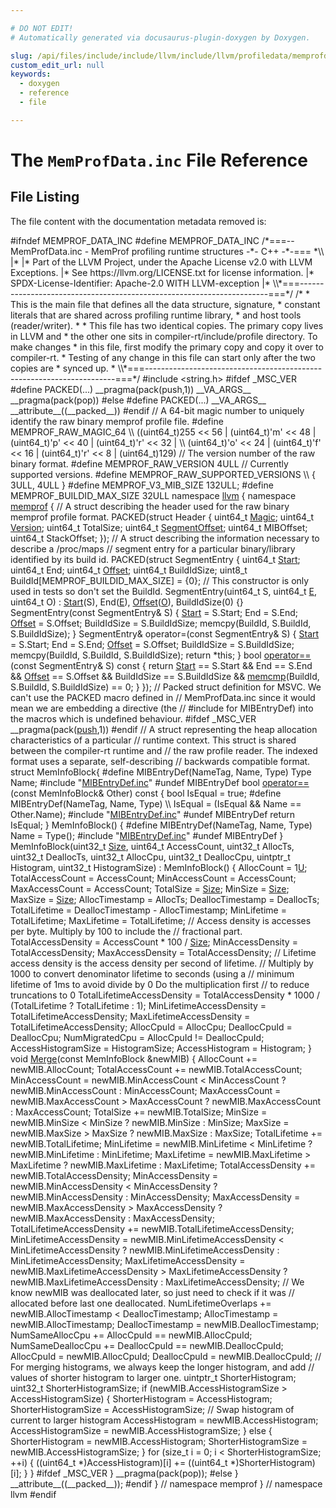 ```yaml
---

# DO NOT EDIT!
# Automatically generated via docusaurus-plugin-doxygen by Doxygen.

slug: /api/files/include/include/llvm/include/llvm/profiledata/memprofdata-inc
custom_edit_url: null
keywords:
  - doxygen
  - reference
  - file

---
```





# The `MemProfData.inc` File Reference

<DoxygenPage pluginConfig={pluginConfig}>




## File Listing

The file content with the documentation metadata removed is:

<ProgramListing>

<Link id="l00001" /><CodeLine lineNumber="1"><Highlight kind="preprocessor">#ifndef MEMPROF&#95;DATA&#95;INC</Highlight><Highlight kind="normal"></Highlight></CodeLine>
<Link id="l00002" /><CodeLine lineNumber="2"><Highlight kind="normal"></Highlight><Highlight kind="preprocessor">#define MEMPROF&#95;DATA&#95;INC</Highlight><Highlight kind="normal"></Highlight></CodeLine>
<Link id="l00003" /><CodeLine lineNumber="3"><Highlight kind="normal"></Highlight><Highlight kind="comment">/&#42;===-- MemProfData.inc - MemProf profiling runtime structures -&#42;- C++ -&#42;-=== &#42;\\</Highlight></CodeLine>
<Link id="l00004" /><CodeLine lineNumber="4"><Highlight kind="comment">|&#42;</Highlight></CodeLine>
<Link id="l00005" /><CodeLine lineNumber="5"><Highlight kind="comment">|&#42; Part of the LLVM Project, under the Apache License v2.0 with LLVM Exceptions.</Highlight></CodeLine>
<Link id="l00006" /><CodeLine lineNumber="6"><Highlight kind="comment">|&#42; See https://llvm.org/LICENSE.txt for license information.</Highlight></CodeLine>
<Link id="l00007" /><CodeLine lineNumber="7"><Highlight kind="comment">|&#42; SPDX-License-Identifier: Apache-2.0 WITH LLVM-exception</Highlight></CodeLine>
<Link id="l00008" /><CodeLine lineNumber="8"><Highlight kind="comment">|&#42;</Highlight></CodeLine>
<Link id="l00009" /><CodeLine lineNumber="9"><Highlight kind="comment">\\&#42;===----------------------------------------------------------------------===&#42;/</Highlight><Highlight kind="normal"></Highlight></CodeLine>
<Link id="l00010" /><CodeLine lineNumber="10"><Highlight kind="normal"></Highlight><Highlight kind="comment">/&#42;</Highlight></CodeLine>
<Link id="l00011" /><CodeLine lineNumber="11"><Highlight kind="comment"> &#42; This is the main file that defines all the data structure, signature,</Highlight></CodeLine>
<Link id="l00012" /><CodeLine lineNumber="12"><Highlight kind="comment"> &#42; constant literals that are shared across profiling runtime library,</Highlight></CodeLine>
<Link id="l00013" /><CodeLine lineNumber="13"><Highlight kind="comment"> &#42; and host tools (reader/writer).</Highlight></CodeLine>
<Link id="l00014" /><CodeLine lineNumber="14"><Highlight kind="comment"> &#42;</Highlight></CodeLine>
<Link id="l00015" /><CodeLine lineNumber="15"><Highlight kind="comment"> &#42; This file has two identical copies. The primary copy lives in LLVM and</Highlight></CodeLine>
<Link id="l00016" /><CodeLine lineNumber="16"><Highlight kind="comment"> &#42; the other one sits in compiler-rt/include/profile directory. To make changes</Highlight></CodeLine>
<Link id="l00017" /><CodeLine lineNumber="17"><Highlight kind="comment"> &#42; in this file, first modify the primary copy and copy it over to compiler-rt.</Highlight></CodeLine>
<Link id="l00018" /><CodeLine lineNumber="18"><Highlight kind="comment"> &#42; Testing of any change in this file can start only after the two copies are</Highlight></CodeLine>
<Link id="l00019" /><CodeLine lineNumber="19"><Highlight kind="comment"> &#42; synced up.</Highlight></CodeLine>
<Link id="l00020" /><CodeLine lineNumber="20"><Highlight kind="comment"> &#42;</Highlight></CodeLine>
<Link id="l00021" /><CodeLine lineNumber="21"><Highlight kind="comment">\\&#42;===----------------------------------------------------------------------===&#42;/</Highlight><Highlight kind="normal"></Highlight></CodeLine>
<Link id="l00022" /><CodeLine lineNumber="22"><Highlight kind="normal"></Highlight><Highlight kind="preprocessor">#include &lt;string.h&gt;</Highlight><Highlight kind="normal"></Highlight></CodeLine>
<Link id="l00023" /><CodeLine lineNumber="23"><Highlight kind="normal"></Highlight></CodeLine>
<Link id="l00024" /><CodeLine lineNumber="24"><Highlight kind="normal"></Highlight><Highlight kind="preprocessor">#ifdef &#95;MSC&#95;VER</Highlight><Highlight kind="normal"></Highlight></CodeLine>
<Link id="l00025" /><CodeLine lineNumber="25"><Highlight kind="normal"></Highlight><Highlight kind="preprocessor">#define PACKED(...) &#95;&#95;pragma(pack(push,1)) &#95;&#95;VA&#95;ARGS&#95;&#95; &#95;&#95;pragma(pack(pop))</Highlight><Highlight kind="normal"></Highlight></CodeLine>
<Link id="l00026" /><CodeLine lineNumber="26"><Highlight kind="normal"></Highlight><Highlight kind="preprocessor">#else</Highlight><Highlight kind="normal"></Highlight></CodeLine>
<Link id="l00027" /><CodeLine lineNumber="27"><Highlight kind="normal"></Highlight><Highlight kind="preprocessor">#define PACKED(...) &#95;&#95;VA&#95;ARGS&#95;&#95; &#95;&#95;attribute&#95;&#95;((&#95;&#95;packed&#95;&#95;))</Highlight><Highlight kind="normal"></Highlight></CodeLine>
<Link id="l00028" /><CodeLine lineNumber="28"><Highlight kind="normal"></Highlight><Highlight kind="preprocessor">#endif</Highlight><Highlight kind="normal"></Highlight></CodeLine>
<Link id="l00029" /><CodeLine lineNumber="29"><Highlight kind="normal"></Highlight></CodeLine>
<Link id="l00030" /><CodeLine lineNumber="30"><Highlight kind="normal"></Highlight><Highlight kind="comment">// A 64-bit magic number to uniquely identify the raw binary memprof profile file.</Highlight><Highlight kind="normal"></Highlight></CodeLine>
<Link id="l00031" /><CodeLine lineNumber="31"><Highlight kind="normal"></Highlight><Highlight kind="preprocessor">#define MEMPROF&#95;RAW&#95;MAGIC&#95;64                                                                        \\</Highlight></CodeLine>
<Link id="l00032" /><CodeLine lineNumber="32"><Highlight kind="preprocessor">  ((uint64&#95;t)255 &lt;&lt; 56 | (uint64&#95;t)&#39;m&#39; &lt;&lt; 48 | (uint64&#95;t)&#39;p&#39; &lt;&lt; 40 | (uint64&#95;t)&#39;r&#39; &lt;&lt; 32 |          \\</Highlight></CodeLine>
<Link id="l00033" /><CodeLine lineNumber="33"><Highlight kind="preprocessor">   (uint64&#95;t)&#39;o&#39; &lt;&lt; 24 | (uint64&#95;t)&#39;f&#39; &lt;&lt; 16 | (uint64&#95;t)&#39;r&#39; &lt;&lt; 8 | (uint64&#95;t)129)</Highlight><Highlight kind="normal"></Highlight></CodeLine>
<Link id="l00034" /><CodeLine lineNumber="34"><Highlight kind="normal"></Highlight></CodeLine>
<Link id="l00035" /><CodeLine lineNumber="35"><Highlight kind="normal"></Highlight><Highlight kind="comment">// The version number of the raw binary format.</Highlight><Highlight kind="normal"></Highlight></CodeLine>
<Link id="l00036" /><CodeLine lineNumber="36"><Highlight kind="normal"></Highlight><Highlight kind="preprocessor">#define MEMPROF&#95;RAW&#95;VERSION 4ULL</Highlight><Highlight kind="normal"></Highlight></CodeLine>
<Link id="l00037" /><CodeLine lineNumber="37"><Highlight kind="normal"></Highlight></CodeLine>
<Link id="l00038" /><CodeLine lineNumber="38"><Highlight kind="normal"></Highlight><Highlight kind="comment">// Currently supported versions.</Highlight><Highlight kind="normal"></Highlight></CodeLine>
<Link id="l00039" /><CodeLine lineNumber="39"><Highlight kind="normal"></Highlight><Highlight kind="preprocessor">#define MEMPROF&#95;RAW&#95;SUPPORTED&#95;VERSIONS                                         \\</Highlight></CodeLine>
<Link id="l00040" /><CodeLine lineNumber="40"><Highlight kind="preprocessor">  &#123; 3ULL, 4ULL &#125;</Highlight><Highlight kind="normal"></Highlight></CodeLine>
<Link id="l00041" /><CodeLine lineNumber="41"><Highlight kind="normal"></Highlight></CodeLine>
<Link id="l00042" /><CodeLine lineNumber="42"><Highlight kind="normal"></Highlight><Highlight kind="preprocessor">#define MEMPROF&#95;V3&#95;MIB&#95;SIZE 132ULL;</Highlight><Highlight kind="normal"></Highlight></CodeLine>
<Link id="l00043" /><CodeLine lineNumber="43"><Highlight kind="normal"></Highlight></CodeLine>
<Link id="l00044" /><CodeLine lineNumber="44"><Highlight kind="normal"></Highlight><Highlight kind="preprocessor">#define MEMPROF&#95;BUILDID&#95;MAX&#95;SIZE 32ULL</Highlight><Highlight kind="normal"></Highlight></CodeLine>
<Link id="l00045" /><CodeLine lineNumber="45"><Highlight kind="normal"></Highlight></CodeLine>
<Link id="l00046" /><CodeLine lineNumber="46"><Highlight kind="normal"></Highlight><Highlight kind="keyword">namespace </Highlight><Highlight kind="normal"><a href="/docs/api/namespaces/llvm">llvm</a> &#123;</Highlight></CodeLine>
<Link id="l00047" /><CodeLine lineNumber="47"><Highlight kind="normal"></Highlight><Highlight kind="keyword">namespace </Highlight><Highlight kind="normal"><a href="/docs/api/namespaces/llvm/memprof">memprof</a> &#123;</Highlight></CodeLine>
<Link id="l00048" /><CodeLine lineNumber="48"><Highlight kind="normal"></Highlight><Highlight kind="comment">// A struct describing the header used for the raw binary memprof profile format.</Highlight><Highlight kind="normal"></Highlight></CodeLine>
<Link id="l00049" /><CodeLine lineNumber="49"><Highlight kind="normal">PACKED(</Highlight><Highlight kind="keyword">struct</Highlight><Highlight kind="normal"> Header &#123;</Highlight></CodeLine>
<Link id="l00050" /><CodeLine lineNumber="50"><Highlight kind="normal">  uint64&#95;t <a href="/docs/api/namespaces/llvm/indexedcgdata/#a99d1c995c72c1e988f3d595dfd043522">Magic</a>;</Highlight></CodeLine>
<Link id="l00051" /><CodeLine lineNumber="51"><Highlight kind="normal">  uint64&#95;t <a href="/docs/api/namespaces/llvm/#a689a023f54d38d41f6d952cac41ee538">Version</a>;</Highlight></CodeLine>
<Link id="l00052" /><CodeLine lineNumber="52"><Highlight kind="normal">  uint64&#95;t TotalSize;</Highlight></CodeLine>
<Link id="l00053" /><CodeLine lineNumber="53"><Highlight kind="normal">  uint64&#95;t <a href="/docs/api/files/lib/lib/target/lib/target/x86/x86iselloweringcall-cpp/#abdf7cd534c311883094a5534590f3bc1">SegmentOffset</a>;</Highlight></CodeLine>
<Link id="l00054" /><CodeLine lineNumber="54"><Highlight kind="normal">  uint64&#95;t MIBOffset;</Highlight></CodeLine>
<Link id="l00055" /><CodeLine lineNumber="55"><Highlight kind="normal">  uint64&#95;t StackOffset;</Highlight></CodeLine>
<Link id="l00056" /><CodeLine lineNumber="56"><Highlight kind="normal">&#125;);</Highlight></CodeLine>
<Link id="l00057" /><CodeLine lineNumber="57"><Highlight kind="normal"></Highlight></CodeLine>
<Link id="l00058" /><CodeLine lineNumber="58"><Highlight kind="normal"></Highlight><Highlight kind="comment">// A struct describing the information necessary to describe a /proc/maps</Highlight><Highlight kind="normal"></Highlight></CodeLine>
<Link id="l00059" /><CodeLine lineNumber="59"><Highlight kind="normal"></Highlight><Highlight kind="comment">// segment entry for a particular binary/library identified by its build id.</Highlight><Highlight kind="normal"></Highlight></CodeLine>
<Link id="l00060" /><CodeLine lineNumber="60"><Highlight kind="normal">PACKED(</Highlight><Highlight kind="keyword">struct</Highlight><Highlight kind="normal"> SegmentEntry &#123;</Highlight></CodeLine>
<Link id="l00061" /><CodeLine lineNumber="61"><Highlight kind="normal">  uint64&#95;t <a href="/docs/api/namespaces/llvm/memprof/#abee3ddc7c6eb611a3b96fb69489c81caaa6122a65eaa676f700ae68d393054a37">Start</a>;</Highlight></CodeLine>
<Link id="l00062" /><CodeLine lineNumber="62"><Highlight kind="normal">  uint64&#95;t End;</Highlight></CodeLine>
<Link id="l00063" /><CodeLine lineNumber="63"><Highlight kind="normal">  uint64&#95;t <a href="/docs/api/namespaces/llvm/#a05f5b9a11bdcc5feba62899f95dcf878a3134224cba2545bc57954d3b072aebb4">Offset</a>;</Highlight></CodeLine>
<Link id="l00064" /><CodeLine lineNumber="64"><Highlight kind="normal">  uint64&#95;t BuildIdSize;</Highlight></CodeLine>
<Link id="l00065" /><CodeLine lineNumber="65"><Highlight kind="normal">  uint8&#95;t BuildId&#91;MEMPROF&#95;BUILDID&#95;MAX&#95;SIZE&#93; = &#123;0&#125;;</Highlight></CodeLine>
<Link id="l00066" /><CodeLine lineNumber="66"><Highlight kind="normal"></Highlight></CodeLine>
<Link id="l00067" /><CodeLine lineNumber="67"><Highlight kind="normal">  </Highlight><Highlight kind="comment">// This constructor is only used in tests so don&#39;t set the BuildId.</Highlight><Highlight kind="normal"></Highlight></CodeLine>
<Link id="l00068" /><CodeLine lineNumber="68"><Highlight kind="normal">  SegmentEntry(uint64&#95;t S, uint64&#95;t <a href="/docs/api/files/lib/lib/ir/builtingcs-cpp/#abb2b3a60ccc38a28239e19a1646e0c8a">E</a>, uint64&#95;t O)</Highlight></CodeLine>
<Link id="l00069" /><CodeLine lineNumber="69"><Highlight kind="normal">      : <a href="/docs/api/namespaces/llvm/memprof/#abee3ddc7c6eb611a3b96fb69489c81caaa6122a65eaa676f700ae68d393054a37">Start</a>(S), End(<a href="/docs/api/files/lib/lib/ir/builtingcs-cpp/#abb2b3a60ccc38a28239e19a1646e0c8a">E</a>), <a href="/docs/api/namespaces/llvm/#a05f5b9a11bdcc5feba62899f95dcf878a3134224cba2545bc57954d3b072aebb4">Offset</a>(<a href="/docs/api/namespaces/llvm/riscvfencefield/#a147be9e9780c1e33363ea572d4c7b25fa1a33f1d911a725a1f81234a908d03edb">O</a>), BuildIdSize(0) &#123;&#125;</Highlight></CodeLine>
<Link id="l00070" /><CodeLine lineNumber="70"><Highlight kind="normal"></Highlight></CodeLine>
<Link id="l00071" /><CodeLine lineNumber="71"><Highlight kind="normal">  SegmentEntry(</Highlight><Highlight kind="keyword">const</Highlight><Highlight kind="normal"> SegmentEntry&amp; S) &#123;</Highlight></CodeLine>
<Link id="l00072" /><CodeLine lineNumber="72"><Highlight kind="normal">    <a href="/docs/api/namespaces/llvm/memprof/#abee3ddc7c6eb611a3b96fb69489c81caaa6122a65eaa676f700ae68d393054a37">Start</a> = S.Start;</Highlight></CodeLine>
<Link id="l00073" /><CodeLine lineNumber="73"><Highlight kind="normal">    End = S.End;</Highlight></CodeLine>
<Link id="l00074" /><CodeLine lineNumber="74"><Highlight kind="normal">    <a href="/docs/api/namespaces/llvm/#a05f5b9a11bdcc5feba62899f95dcf878a3134224cba2545bc57954d3b072aebb4">Offset</a> = S.Offset;</Highlight></CodeLine>
<Link id="l00075" /><CodeLine lineNumber="75"><Highlight kind="normal">    BuildIdSize = S.BuildIdSize;</Highlight></CodeLine>
<Link id="l00076" /><CodeLine lineNumber="76"><Highlight kind="normal">    memcpy(BuildId, S.BuildId, S.BuildIdSize);</Highlight></CodeLine>
<Link id="l00077" /><CodeLine lineNumber="77"><Highlight kind="normal">  &#125;</Highlight></CodeLine>
<Link id="l00078" /><CodeLine lineNumber="78"><Highlight kind="normal"></Highlight></CodeLine>
<Link id="l00079" /><CodeLine lineNumber="79"><Highlight kind="normal">  SegmentEntry&amp; operator=(</Highlight><Highlight kind="keyword">const</Highlight><Highlight kind="normal"> SegmentEntry&amp; S) &#123;</Highlight></CodeLine>
<Link id="l00080" /><CodeLine lineNumber="80"><Highlight kind="normal">    <a href="/docs/api/namespaces/llvm/memprof/#abee3ddc7c6eb611a3b96fb69489c81caaa6122a65eaa676f700ae68d393054a37">Start</a> = S.Start;</Highlight></CodeLine>
<Link id="l00081" /><CodeLine lineNumber="81"><Highlight kind="normal">    End = S.End;</Highlight></CodeLine>
<Link id="l00082" /><CodeLine lineNumber="82"><Highlight kind="normal">    <a href="/docs/api/namespaces/llvm/#a05f5b9a11bdcc5feba62899f95dcf878a3134224cba2545bc57954d3b072aebb4">Offset</a> = S.Offset;</Highlight></CodeLine>
<Link id="l00083" /><CodeLine lineNumber="83"><Highlight kind="normal">    BuildIdSize = S.BuildIdSize;</Highlight></CodeLine>
<Link id="l00084" /><CodeLine lineNumber="84"><Highlight kind="normal">    memcpy(BuildId, S.BuildId, S.BuildIdSize);</Highlight></CodeLine>
<Link id="l00085" /><CodeLine lineNumber="85"><Highlight kind="normal">    </Highlight><Highlight kind="keywordflow">return</Highlight><Highlight kind="normal"> &#42;</Highlight><Highlight kind="keyword">this</Highlight><Highlight kind="normal">;</Highlight></CodeLine>
<Link id="l00086" /><CodeLine lineNumber="86"><Highlight kind="normal">  &#125;</Highlight></CodeLine>
<Link id="l00087" /><CodeLine lineNumber="87"><Highlight kind="normal"></Highlight></CodeLine>
<Link id="l00088" /><CodeLine lineNumber="88"><Highlight kind="normal">  </Highlight><Highlight kind="keywordtype">bool</Highlight><Highlight kind="normal"> <a href="/docs/api/namespaces/llvm/#a4d812a2dd18aa186c164447e20e348e7">operator==</a>(</Highlight><Highlight kind="keyword">const</Highlight><Highlight kind="normal"> SegmentEntry&amp; S)</Highlight><Highlight kind="keyword"> const </Highlight><Highlight kind="normal">&#123;</Highlight></CodeLine>
<Link id="l00089" /><CodeLine lineNumber="89"><Highlight kind="normal">    </Highlight><Highlight kind="keywordflow">return</Highlight><Highlight kind="normal"> <a href="/docs/api/namespaces/llvm/memprof/#abee3ddc7c6eb611a3b96fb69489c81caaa6122a65eaa676f700ae68d393054a37">Start</a> == S.Start &amp;&amp; End == S.End &amp;&amp; <a href="/docs/api/namespaces/llvm/#a05f5b9a11bdcc5feba62899f95dcf878a3134224cba2545bc57954d3b072aebb4">Offset</a> == S.Offset &amp;&amp;</Highlight></CodeLine>
<Link id="l00090" /><CodeLine lineNumber="90"><Highlight kind="normal">           BuildIdSize == S.BuildIdSize &amp;&amp;</Highlight></CodeLine>
<Link id="l00091" /><CodeLine lineNumber="91"><Highlight kind="normal">           <a href="/docs/api/files/lib/lib/transforms/lib/transforms/scalar/mergeicmps-cpp/#affd23ab4a2fbb796128b383986b7286f">memcmp</a>(BuildId, S.BuildId, S.BuildIdSize) == 0;</Highlight></CodeLine>
<Link id="l00092" /><CodeLine lineNumber="92"><Highlight kind="normal">  &#125;</Highlight></CodeLine>
<Link id="l00093" /><CodeLine lineNumber="93"><Highlight kind="normal">&#125;);</Highlight></CodeLine>
<Link id="l00094" /><CodeLine lineNumber="94"><Highlight kind="normal"></Highlight></CodeLine>
<Link id="l00095" /><CodeLine lineNumber="95"><Highlight kind="normal"></Highlight><Highlight kind="comment">// Packed struct definition for MSVC. We can&#39;t use the PACKED macro defined in</Highlight><Highlight kind="normal"></Highlight></CodeLine>
<Link id="l00096" /><CodeLine lineNumber="96"><Highlight kind="normal"></Highlight><Highlight kind="comment">// MemProfData.inc since it would mean we are embedding a directive (the</Highlight><Highlight kind="normal"></Highlight></CodeLine>
<Link id="l00097" /><CodeLine lineNumber="97"><Highlight kind="normal"></Highlight><Highlight kind="comment">// #include for MIBEntryDef) into the macros which is undefined behaviour.</Highlight><Highlight kind="normal"></Highlight></CodeLine>
<Link id="l00098" /><CodeLine lineNumber="98"><Highlight kind="normal"></Highlight><Highlight kind="preprocessor">#ifdef &#95;MSC&#95;VER</Highlight><Highlight kind="normal"></Highlight></CodeLine>
<Link id="l00099" /><CodeLine lineNumber="99"><Highlight kind="normal">&#95;&#95;pragma(pack(<a href="/docs/api/files/lib/lib/remarks/bitstreamremarkserializer-cpp/#a720622fc32fd2435f7726d832d851ea6">push</a>,1))</Highlight></CodeLine>
<Link id="l00100" /><CodeLine lineNumber="100"><Highlight kind="normal"></Highlight><Highlight kind="preprocessor">#endif</Highlight><Highlight kind="normal"></Highlight></CodeLine>
<Link id="l00101" /><CodeLine lineNumber="101"><Highlight kind="normal"></Highlight></CodeLine>
<Link id="l00102" /><CodeLine lineNumber="102"><Highlight kind="normal"></Highlight><Highlight kind="comment">// A struct representing the heap allocation characteristics of a particular</Highlight><Highlight kind="normal"></Highlight></CodeLine>
<Link id="l00103" /><CodeLine lineNumber="103"><Highlight kind="normal"></Highlight><Highlight kind="comment">// runtime context. This struct is shared between the compiler-rt runtime and</Highlight><Highlight kind="normal"></Highlight></CodeLine>
<Link id="l00104" /><CodeLine lineNumber="104"><Highlight kind="normal"></Highlight><Highlight kind="comment">// the raw profile reader. The indexed format uses a separate, self-describing</Highlight><Highlight kind="normal"></Highlight></CodeLine>
<Link id="l00105" /><CodeLine lineNumber="105"><Highlight kind="normal"></Highlight><Highlight kind="comment">// backwards compatible format.</Highlight><Highlight kind="normal"></Highlight></CodeLine>
<Link id="l00106" /><CodeLine lineNumber="106"><Highlight kind="normal"></Highlight><Highlight kind="keyword">struct </Highlight><Highlight kind="normal">MemInfoBlock&#123;</Highlight></CodeLine>
<Link id="l00107" /><CodeLine lineNumber="107"><Highlight kind="normal"></Highlight></CodeLine>
<Link id="l00108" /><CodeLine lineNumber="108"><Highlight kind="normal"></Highlight><Highlight kind="preprocessor">#define MIBEntryDef(NameTag, Name, Type) Type Name;</Highlight><Highlight kind="normal"></Highlight></CodeLine>
<Link id="l00109" /><CodeLine lineNumber="109"><Highlight kind="normal"></Highlight><Highlight kind="preprocessor">#include &quot;<a href="/docs/api/files/include/include/llvm/include/llvm/profiledata/mibentrydef-inc">MIBEntryDef.inc</a>&quot;</Highlight><Highlight kind="normal"></Highlight></CodeLine>
<Link id="l00110" /><CodeLine lineNumber="110"><Highlight kind="normal"></Highlight><Highlight kind="preprocessor">#undef MIBEntryDef</Highlight><Highlight kind="normal"></Highlight></CodeLine>
<Link id="l00111" /><CodeLine lineNumber="111"><Highlight kind="normal"></Highlight></CodeLine>
<Link id="l00112" /><CodeLine lineNumber="112"><Highlight kind="normal"></Highlight><Highlight kind="keywordtype">bool</Highlight><Highlight kind="normal"> <a href="/docs/api/files/lib/lib/debuginfo/lib/debuginfo/gsym/mergedfunctionsinfo-cpp/#ad5db311411b09e79fcad62e7cee12e6b">operator==</a>(</Highlight><Highlight kind="keyword">const</Highlight><Highlight kind="normal"> MemInfoBlock&amp; Other)</Highlight><Highlight kind="keyword"> const </Highlight><Highlight kind="normal">&#123;</Highlight></CodeLine>
<Link id="l00113" /><CodeLine lineNumber="113"><Highlight kind="normal">  </Highlight><Highlight kind="keywordtype">bool</Highlight><Highlight kind="normal"> IsEqual = </Highlight><Highlight kind="keyword">true</Highlight><Highlight kind="normal">;</Highlight></CodeLine>
<Link id="l00114" /><CodeLine lineNumber="114"><Highlight kind="normal"></Highlight><Highlight kind="preprocessor">#define MIBEntryDef(NameTag, Name, Type) \\</Highlight></CodeLine>
<Link id="l00115" /><CodeLine lineNumber="115"><Highlight kind="preprocessor">  IsEqual = (IsEqual &amp;&amp; Name == Other.Name);</Highlight><Highlight kind="normal"></Highlight></CodeLine>
<Link id="l00116" /><CodeLine lineNumber="116"><Highlight kind="normal"></Highlight><Highlight kind="preprocessor">#include &quot;<a href="/docs/api/files/include/include/llvm/include/llvm/profiledata/mibentrydef-inc">MIBEntryDef.inc</a>&quot;</Highlight><Highlight kind="normal"></Highlight></CodeLine>
<Link id="l00117" /><CodeLine lineNumber="117"><Highlight kind="normal"></Highlight><Highlight kind="preprocessor">#undef MIBEntryDef</Highlight><Highlight kind="normal"></Highlight></CodeLine>
<Link id="l00118" /><CodeLine lineNumber="118"><Highlight kind="normal">  </Highlight><Highlight kind="keywordflow">return</Highlight><Highlight kind="normal"> IsEqual;</Highlight></CodeLine>
<Link id="l00119" /><CodeLine lineNumber="119"><Highlight kind="normal">&#125;</Highlight></CodeLine>
<Link id="l00120" /><CodeLine lineNumber="120"><Highlight kind="normal"></Highlight></CodeLine>
<Link id="l00121" /><CodeLine lineNumber="121"><Highlight kind="normal">MemInfoBlock() &#123;</Highlight></CodeLine>
<Link id="l00122" /><CodeLine lineNumber="122"><Highlight kind="normal"></Highlight><Highlight kind="preprocessor">#define MIBEntryDef(NameTag, Name, Type) Name = Type();</Highlight><Highlight kind="normal"></Highlight></CodeLine>
<Link id="l00123" /><CodeLine lineNumber="123"><Highlight kind="normal"></Highlight><Highlight kind="preprocessor">#include &quot;<a href="/docs/api/files/include/include/llvm/include/llvm/profiledata/mibentrydef-inc">MIBEntryDef.inc</a>&quot;</Highlight><Highlight kind="normal"></Highlight></CodeLine>
<Link id="l00124" /><CodeLine lineNumber="124"><Highlight kind="normal"></Highlight><Highlight kind="preprocessor">#undef MIBEntryDef</Highlight><Highlight kind="normal"></Highlight></CodeLine>
<Link id="l00125" /><CodeLine lineNumber="125"><Highlight kind="normal">&#125;</Highlight></CodeLine>
<Link id="l00126" /><CodeLine lineNumber="126"><Highlight kind="normal"></Highlight></CodeLine>
<Link id="l00127" /><CodeLine lineNumber="127"><Highlight kind="normal">MemInfoBlock(uint32&#95;t <a href="/docs/api/files/lib/lib/analysis/inlineorder-cpp/#a7ee6f0cb51c3b9056199e9a0001fe8c3a6f6cb72d544962fa333e2e34ce64f719">Size</a>, uint64&#95;t AccessCount, uint32&#95;t AllocTs,</Highlight></CodeLine>
<Link id="l00128" /><CodeLine lineNumber="128"><Highlight kind="normal">             uint32&#95;t DeallocTs, uint32&#95;t AllocCpu, uint32&#95;t DeallocCpu,</Highlight></CodeLine>
<Link id="l00129" /><CodeLine lineNumber="129"><Highlight kind="normal">             uintptr&#95;t Histogram, uint32&#95;t HistogramSize)</Highlight></CodeLine>
<Link id="l00130" /><CodeLine lineNumber="130"><Highlight kind="normal">    : MemInfoBlock() &#123;</Highlight></CodeLine>
<Link id="l00131" /><CodeLine lineNumber="131"><Highlight kind="normal">  AllocCount = 1<a href="/docs/api/namespaces/llvm/m68k/#ab3a288f2953d8eca3e363959fc2cf38ea4c614360da93c0a041b22e537de151eb">U</a>;</Highlight></CodeLine>
<Link id="l00132" /><CodeLine lineNumber="132"><Highlight kind="normal">  TotalAccessCount = AccessCount;</Highlight></CodeLine>
<Link id="l00133" /><CodeLine lineNumber="133"><Highlight kind="normal">  MinAccessCount = AccessCount;</Highlight></CodeLine>
<Link id="l00134" /><CodeLine lineNumber="134"><Highlight kind="normal">  MaxAccessCount = AccessCount;</Highlight></CodeLine>
<Link id="l00135" /><CodeLine lineNumber="135"><Highlight kind="normal">  TotalSize = <a href="/docs/api/files/lib/lib/analysis/inlineorder-cpp/#a7ee6f0cb51c3b9056199e9a0001fe8c3a6f6cb72d544962fa333e2e34ce64f719">Size</a>;</Highlight></CodeLine>
<Link id="l00136" /><CodeLine lineNumber="136"><Highlight kind="normal">  MinSize = <a href="/docs/api/files/lib/lib/analysis/inlineorder-cpp/#a7ee6f0cb51c3b9056199e9a0001fe8c3a6f6cb72d544962fa333e2e34ce64f719">Size</a>;</Highlight></CodeLine>
<Link id="l00137" /><CodeLine lineNumber="137"><Highlight kind="normal">  MaxSize = <a href="/docs/api/files/lib/lib/analysis/inlineorder-cpp/#a7ee6f0cb51c3b9056199e9a0001fe8c3a6f6cb72d544962fa333e2e34ce64f719">Size</a>;</Highlight></CodeLine>
<Link id="l00138" /><CodeLine lineNumber="138"><Highlight kind="normal">  AllocTimestamp = AllocTs;</Highlight></CodeLine>
<Link id="l00139" /><CodeLine lineNumber="139"><Highlight kind="normal">  DeallocTimestamp = DeallocTs;</Highlight></CodeLine>
<Link id="l00140" /><CodeLine lineNumber="140"><Highlight kind="normal">  TotalLifetime = DeallocTimestamp - AllocTimestamp;</Highlight></CodeLine>
<Link id="l00141" /><CodeLine lineNumber="141"><Highlight kind="normal">  MinLifetime = TotalLifetime;</Highlight></CodeLine>
<Link id="l00142" /><CodeLine lineNumber="142"><Highlight kind="normal">  MaxLifetime = TotalLifetime;</Highlight></CodeLine>
<Link id="l00143" /><CodeLine lineNumber="143"><Highlight kind="normal">  </Highlight><Highlight kind="comment">// Access density is accesses per byte. Multiply by 100 to include the</Highlight><Highlight kind="normal"></Highlight></CodeLine>
<Link id="l00144" /><CodeLine lineNumber="144"><Highlight kind="normal">  </Highlight><Highlight kind="comment">// fractional part.</Highlight><Highlight kind="normal"></Highlight></CodeLine>
<Link id="l00145" /><CodeLine lineNumber="145"><Highlight kind="normal">  TotalAccessDensity = AccessCount &#42; 100 / <a href="/docs/api/files/lib/lib/analysis/inlineorder-cpp/#a7ee6f0cb51c3b9056199e9a0001fe8c3a6f6cb72d544962fa333e2e34ce64f719">Size</a>;</Highlight></CodeLine>
<Link id="l00146" /><CodeLine lineNumber="146"><Highlight kind="normal">  MinAccessDensity = TotalAccessDensity;</Highlight></CodeLine>
<Link id="l00147" /><CodeLine lineNumber="147"><Highlight kind="normal">  MaxAccessDensity = TotalAccessDensity;</Highlight></CodeLine>
<Link id="l00148" /><CodeLine lineNumber="148"><Highlight kind="normal">  </Highlight><Highlight kind="comment">// Lifetime access density is the access density per second of lifetime.</Highlight><Highlight kind="normal"></Highlight></CodeLine>
<Link id="l00149" /><CodeLine lineNumber="149"><Highlight kind="normal">  </Highlight><Highlight kind="comment">// Multiply by 1000 to convert denominator lifetime to seconds (using a</Highlight><Highlight kind="normal"></Highlight></CodeLine>
<Link id="l00150" /><CodeLine lineNumber="150"><Highlight kind="normal">  </Highlight><Highlight kind="comment">// minimum lifetime of 1ms to avoid divide by 0 Do the multiplication first</Highlight><Highlight kind="normal"></Highlight></CodeLine>
<Link id="l00151" /><CodeLine lineNumber="151"><Highlight kind="normal">  </Highlight><Highlight kind="comment">// to reduce truncations to 0</Highlight><Highlight kind="normal"></Highlight></CodeLine>
<Link id="l00152" /><CodeLine lineNumber="152"><Highlight kind="normal">  TotalLifetimeAccessDensity =</Highlight></CodeLine>
<Link id="l00153" /><CodeLine lineNumber="153"><Highlight kind="normal">      TotalAccessDensity &#42; 1000 / (TotalLifetime ? TotalLifetime : 1);</Highlight></CodeLine>
<Link id="l00154" /><CodeLine lineNumber="154"><Highlight kind="normal">  MinLifetimeAccessDensity = TotalLifetimeAccessDensity;</Highlight></CodeLine>
<Link id="l00155" /><CodeLine lineNumber="155"><Highlight kind="normal">  MaxLifetimeAccessDensity = TotalLifetimeAccessDensity;</Highlight></CodeLine>
<Link id="l00156" /><CodeLine lineNumber="156"><Highlight kind="normal">  AllocCpuId = AllocCpu;</Highlight></CodeLine>
<Link id="l00157" /><CodeLine lineNumber="157"><Highlight kind="normal">  DeallocCpuId = DeallocCpu;</Highlight></CodeLine>
<Link id="l00158" /><CodeLine lineNumber="158"><Highlight kind="normal">  NumMigratedCpu = AllocCpuId != DeallocCpuId;</Highlight></CodeLine>
<Link id="l00159" /><CodeLine lineNumber="159"><Highlight kind="normal">  AccessHistogramSize = HistogramSize;</Highlight></CodeLine>
<Link id="l00160" /><CodeLine lineNumber="160"><Highlight kind="normal">  AccessHistogram = Histogram;</Highlight></CodeLine>
<Link id="l00161" /><CodeLine lineNumber="161"><Highlight kind="normal">&#125;</Highlight></CodeLine>
<Link id="l00162" /><CodeLine lineNumber="162"><Highlight kind="normal"></Highlight></CodeLine>
<Link id="l00163" /><CodeLine lineNumber="163"><Highlight kind="normal"></Highlight><Highlight kind="keywordtype">void</Highlight><Highlight kind="normal"> <a href="/docs/api/files/lib/lib/target/lib/target/amdgpu/r600clausemergepass-cpp/#aba99928790de45fa7aa12b47fbd828ff">Merge</a>(</Highlight><Highlight kind="keyword">const</Highlight><Highlight kind="normal"> MemInfoBlock &amp;newMIB) &#123;</Highlight></CodeLine>
<Link id="l00164" /><CodeLine lineNumber="164"><Highlight kind="normal">  AllocCount += newMIB.AllocCount;</Highlight></CodeLine>
<Link id="l00165" /><CodeLine lineNumber="165"><Highlight kind="normal"></Highlight></CodeLine>
<Link id="l00166" /><CodeLine lineNumber="166"><Highlight kind="normal">  TotalAccessCount += newMIB.TotalAccessCount;</Highlight></CodeLine>
<Link id="l00167" /><CodeLine lineNumber="167"><Highlight kind="normal">  MinAccessCount = newMIB.MinAccessCount &lt; MinAccessCount ? newMIB.MinAccessCount : MinAccessCount;</Highlight></CodeLine>
<Link id="l00168" /><CodeLine lineNumber="168"><Highlight kind="normal">  MaxAccessCount = newMIB.MaxAccessCount &gt; MaxAccessCount ? newMIB.MaxAccessCount : MaxAccessCount;</Highlight></CodeLine>
<Link id="l00169" /><CodeLine lineNumber="169"><Highlight kind="normal"></Highlight></CodeLine>
<Link id="l00170" /><CodeLine lineNumber="170"><Highlight kind="normal">  TotalSize += newMIB.TotalSize;</Highlight></CodeLine>
<Link id="l00171" /><CodeLine lineNumber="171"><Highlight kind="normal">  MinSize = newMIB.MinSize &lt; MinSize ? newMIB.MinSize : MinSize;</Highlight></CodeLine>
<Link id="l00172" /><CodeLine lineNumber="172"><Highlight kind="normal">  MaxSize = newMIB.MaxSize &gt; MaxSize ? newMIB.MaxSize : MaxSize;</Highlight></CodeLine>
<Link id="l00173" /><CodeLine lineNumber="173"><Highlight kind="normal"></Highlight></CodeLine>
<Link id="l00174" /><CodeLine lineNumber="174"><Highlight kind="normal">  TotalLifetime += newMIB.TotalLifetime;</Highlight></CodeLine>
<Link id="l00175" /><CodeLine lineNumber="175"><Highlight kind="normal">  MinLifetime = newMIB.MinLifetime &lt; MinLifetime ? newMIB.MinLifetime : MinLifetime;</Highlight></CodeLine>
<Link id="l00176" /><CodeLine lineNumber="176"><Highlight kind="normal">  MaxLifetime = newMIB.MaxLifetime &gt; MaxLifetime ? newMIB.MaxLifetime : MaxLifetime;</Highlight></CodeLine>
<Link id="l00177" /><CodeLine lineNumber="177"><Highlight kind="normal"></Highlight></CodeLine>
<Link id="l00178" /><CodeLine lineNumber="178"><Highlight kind="normal">  TotalAccessDensity += newMIB.TotalAccessDensity;</Highlight></CodeLine>
<Link id="l00179" /><CodeLine lineNumber="179"><Highlight kind="normal">  MinAccessDensity = newMIB.MinAccessDensity &lt; MinAccessDensity</Highlight></CodeLine>
<Link id="l00180" /><CodeLine lineNumber="180"><Highlight kind="normal">                         ? newMIB.MinAccessDensity</Highlight></CodeLine>
<Link id="l00181" /><CodeLine lineNumber="181"><Highlight kind="normal">                         : MinAccessDensity;</Highlight></CodeLine>
<Link id="l00182" /><CodeLine lineNumber="182"><Highlight kind="normal">  MaxAccessDensity = newMIB.MaxAccessDensity &gt; MaxAccessDensity</Highlight></CodeLine>
<Link id="l00183" /><CodeLine lineNumber="183"><Highlight kind="normal">                         ? newMIB.MaxAccessDensity</Highlight></CodeLine>
<Link id="l00184" /><CodeLine lineNumber="184"><Highlight kind="normal">                         : MaxAccessDensity;</Highlight></CodeLine>
<Link id="l00185" /><CodeLine lineNumber="185"><Highlight kind="normal"></Highlight></CodeLine>
<Link id="l00186" /><CodeLine lineNumber="186"><Highlight kind="normal">  TotalLifetimeAccessDensity += newMIB.TotalLifetimeAccessDensity;</Highlight></CodeLine>
<Link id="l00187" /><CodeLine lineNumber="187"><Highlight kind="normal">  MinLifetimeAccessDensity =</Highlight></CodeLine>
<Link id="l00188" /><CodeLine lineNumber="188"><Highlight kind="normal">      newMIB.MinLifetimeAccessDensity &lt; MinLifetimeAccessDensity</Highlight></CodeLine>
<Link id="l00189" /><CodeLine lineNumber="189"><Highlight kind="normal">          ? newMIB.MinLifetimeAccessDensity</Highlight></CodeLine>
<Link id="l00190" /><CodeLine lineNumber="190"><Highlight kind="normal">          : MinLifetimeAccessDensity;</Highlight></CodeLine>
<Link id="l00191" /><CodeLine lineNumber="191"><Highlight kind="normal">  MaxLifetimeAccessDensity =</Highlight></CodeLine>
<Link id="l00192" /><CodeLine lineNumber="192"><Highlight kind="normal">      newMIB.MaxLifetimeAccessDensity &gt; MaxLifetimeAccessDensity</Highlight></CodeLine>
<Link id="l00193" /><CodeLine lineNumber="193"><Highlight kind="normal">          ? newMIB.MaxLifetimeAccessDensity</Highlight></CodeLine>
<Link id="l00194" /><CodeLine lineNumber="194"><Highlight kind="normal">          : MaxLifetimeAccessDensity;</Highlight></CodeLine>
<Link id="l00195" /><CodeLine lineNumber="195"><Highlight kind="normal"></Highlight></CodeLine>
<Link id="l00196" /><CodeLine lineNumber="196"><Highlight kind="normal">  </Highlight><Highlight kind="comment">// We know newMIB was deallocated later, so just need to check if it was</Highlight><Highlight kind="normal"></Highlight></CodeLine>
<Link id="l00197" /><CodeLine lineNumber="197"><Highlight kind="normal">  </Highlight><Highlight kind="comment">// allocated before last one deallocated.</Highlight><Highlight kind="normal"></Highlight></CodeLine>
<Link id="l00198" /><CodeLine lineNumber="198"><Highlight kind="normal">  NumLifetimeOverlaps += newMIB.AllocTimestamp &lt; DeallocTimestamp;</Highlight></CodeLine>
<Link id="l00199" /><CodeLine lineNumber="199"><Highlight kind="normal">  AllocTimestamp = newMIB.AllocTimestamp;</Highlight></CodeLine>
<Link id="l00200" /><CodeLine lineNumber="200"><Highlight kind="normal">  DeallocTimestamp = newMIB.DeallocTimestamp;</Highlight></CodeLine>
<Link id="l00201" /><CodeLine lineNumber="201"><Highlight kind="normal"></Highlight></CodeLine>
<Link id="l00202" /><CodeLine lineNumber="202"><Highlight kind="normal">  NumSameAllocCpu += AllocCpuId == newMIB.AllocCpuId;</Highlight></CodeLine>
<Link id="l00203" /><CodeLine lineNumber="203"><Highlight kind="normal">  NumSameDeallocCpu += DeallocCpuId == newMIB.DeallocCpuId;</Highlight></CodeLine>
<Link id="l00204" /><CodeLine lineNumber="204"><Highlight kind="normal">  AllocCpuId = newMIB.AllocCpuId;</Highlight></CodeLine>
<Link id="l00205" /><CodeLine lineNumber="205"><Highlight kind="normal">  DeallocCpuId = newMIB.DeallocCpuId;</Highlight></CodeLine>
<Link id="l00206" /><CodeLine lineNumber="206"><Highlight kind="normal"></Highlight></CodeLine>
<Link id="l00207" /><CodeLine lineNumber="207"><Highlight kind="normal">  </Highlight><Highlight kind="comment">// For merging histograms, we always keep the longer histogram, and add</Highlight><Highlight kind="normal"></Highlight></CodeLine>
<Link id="l00208" /><CodeLine lineNumber="208"><Highlight kind="normal">  </Highlight><Highlight kind="comment">// values of shorter histogram to larger one.</Highlight><Highlight kind="normal"></Highlight></CodeLine>
<Link id="l00209" /><CodeLine lineNumber="209"><Highlight kind="normal">  uintptr&#95;t ShorterHistogram;</Highlight></CodeLine>
<Link id="l00210" /><CodeLine lineNumber="210"><Highlight kind="normal">  uint32&#95;t ShorterHistogramSize;</Highlight></CodeLine>
<Link id="l00211" /><CodeLine lineNumber="211"><Highlight kind="normal">  </Highlight><Highlight kind="keywordflow">if</Highlight><Highlight kind="normal"> (newMIB.AccessHistogramSize &gt; AccessHistogramSize) &#123;</Highlight></CodeLine>
<Link id="l00212" /><CodeLine lineNumber="212"><Highlight kind="normal">    ShorterHistogram = AccessHistogram;</Highlight></CodeLine>
<Link id="l00213" /><CodeLine lineNumber="213"><Highlight kind="normal">    ShorterHistogramSize = AccessHistogramSize;</Highlight></CodeLine>
<Link id="l00214" /><CodeLine lineNumber="214"><Highlight kind="normal">    </Highlight><Highlight kind="comment">// Swap histogram of current to larger histogram</Highlight><Highlight kind="normal"></Highlight></CodeLine>
<Link id="l00215" /><CodeLine lineNumber="215"><Highlight kind="normal">    AccessHistogram = newMIB.AccessHistogram;</Highlight></CodeLine>
<Link id="l00216" /><CodeLine lineNumber="216"><Highlight kind="normal">    AccessHistogramSize = newMIB.AccessHistogramSize;</Highlight></CodeLine>
<Link id="l00217" /><CodeLine lineNumber="217"><Highlight kind="normal">  &#125; </Highlight><Highlight kind="keywordflow">else</Highlight><Highlight kind="normal"> &#123;</Highlight></CodeLine>
<Link id="l00218" /><CodeLine lineNumber="218"><Highlight kind="normal">    ShorterHistogram = newMIB.AccessHistogram;</Highlight></CodeLine>
<Link id="l00219" /><CodeLine lineNumber="219"><Highlight kind="normal">    ShorterHistogramSize = newMIB.AccessHistogramSize;</Highlight></CodeLine>
<Link id="l00220" /><CodeLine lineNumber="220"><Highlight kind="normal">  &#125;</Highlight></CodeLine>
<Link id="l00221" /><CodeLine lineNumber="221"><Highlight kind="normal">  </Highlight><Highlight kind="keywordflow">for</Highlight><Highlight kind="normal"> (</Highlight><Highlight kind="keywordtype">size&#95;t</Highlight><Highlight kind="normal"> i = 0; i &lt; ShorterHistogramSize; ++i) &#123;</Highlight></CodeLine>
<Link id="l00222" /><CodeLine lineNumber="222"><Highlight kind="normal">    ((uint64&#95;t &#42;)AccessHistogram)&#91;i&#93; += ((uint64&#95;t &#42;)ShorterHistogram)&#91;i&#93;;</Highlight></CodeLine>
<Link id="l00223" /><CodeLine lineNumber="223"><Highlight kind="normal">  &#125;</Highlight></CodeLine>
<Link id="l00224" /><CodeLine lineNumber="224"><Highlight kind="normal">&#125;</Highlight></CodeLine>
<Link id="l00225" /><CodeLine lineNumber="225"><Highlight kind="normal"></Highlight></CodeLine>
<Link id="l00226" /><CodeLine lineNumber="226"><Highlight kind="normal"></Highlight><Highlight kind="preprocessor">#ifdef &#95;MSC&#95;VER</Highlight><Highlight kind="normal"></Highlight></CodeLine>
<Link id="l00227" /><CodeLine lineNumber="227"><Highlight kind="normal">&#125; &#95;&#95;pragma(pack(pop));</Highlight></CodeLine>
<Link id="l00228" /><CodeLine lineNumber="228"><Highlight kind="normal"></Highlight><Highlight kind="preprocessor">#else</Highlight><Highlight kind="normal"></Highlight></CodeLine>
<Link id="l00229" /><CodeLine lineNumber="229"><Highlight kind="normal">&#125; &#95;&#95;attribute&#95;&#95;((&#95;&#95;packed&#95;&#95;));</Highlight></CodeLine>
<Link id="l00230" /><CodeLine lineNumber="230"><Highlight kind="normal"></Highlight><Highlight kind="preprocessor">#endif</Highlight><Highlight kind="normal"></Highlight></CodeLine>
<Link id="l00231" /><CodeLine lineNumber="231"><Highlight kind="normal"></Highlight></CodeLine>
<Link id="l00232" /><CodeLine lineNumber="232"><Highlight kind="normal">&#125; </Highlight><Highlight kind="comment">// namespace memprof</Highlight><Highlight kind="normal"></Highlight></CodeLine>
<Link id="l00233" /><CodeLine lineNumber="233"><Highlight kind="normal">&#125; </Highlight><Highlight kind="comment">// namespace llvm</Highlight><Highlight kind="normal"></Highlight></CodeLine>
<Link id="l00234" /><CodeLine lineNumber="234"><Highlight kind="normal"></Highlight></CodeLine>
<Link id="l00235" /><CodeLine lineNumber="235"><Highlight kind="normal"></Highlight><Highlight kind="preprocessor">#endif</Highlight></CodeLine>

</ProgramListing>

</DoxygenPage>
